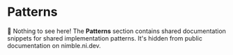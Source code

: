 
<Meta title="Patterns/Docs" />

# Patterns

🙈 Nothing to see here! The **Patterns** section contains shared documentation snippets for shared implementation patterns.
It's hidden from public documentation on nimble.ni.dev.
